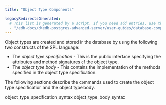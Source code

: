 ```yaml
---
title: "Object Type Components"

legacyRedirectsGenerated:
  # This list is generated by a script. If you need add entries, use the `legacyRedirects` key.
  - "/edb-docs/d/edb-postgres-advanced-server/user-guides/database-compatibility-stored-procedural-language-guide/13/object_type_components.html"
---
```


<div id="object_type_components" class="registered_link"></div>

Object types are created and stored in the database by using the following two constructs of the SPL language:

-   The *object type specification* - This is the public interface specifying the attributes and method signatures of the object type.
-   The *object type body* - This contains the implementation of the methods specified in the object type specification.

The following sections describe the commands used to create the object type specification and the object type body.

<div class="toctree" maxdepth="3">

object_type_specification_syntax object_type_body_syntax

</div>
